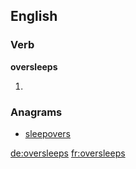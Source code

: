 ==English==

===Verb===
'''oversleeps'''
# {{third-person singular of|oversleep}}

===Anagrams===
* [[sleepovers#English|sleepovers]]

[[de:oversleeps]]
[[fr:oversleeps]]